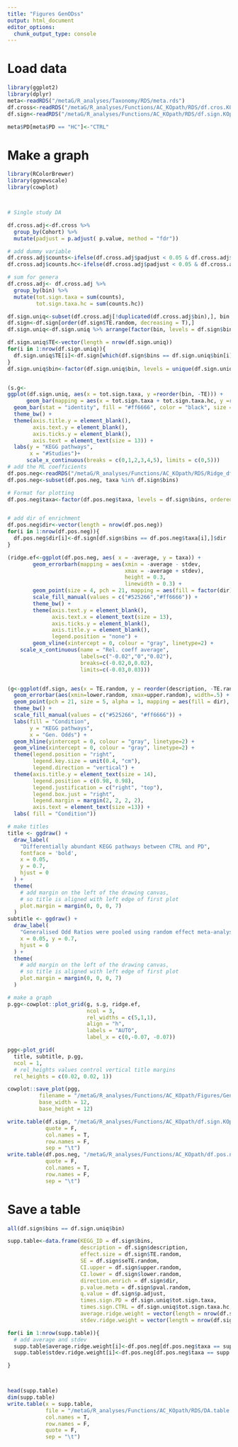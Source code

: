 ```yaml
---
title: "Figures GenODss"
output: html_document
editor_options: 
  chunk_output_type: console
---
```

# Load data
```r
library(ggplot2)
library(dplyr)
meta<-readRDS("/metaG/R_analyses/Taxonomy/RDS/meta.rds")
df.cross<-readRDS("/metaG/R_analyses/Functions/AC_KOpath/RDS/df.cros.KOpath.rds")
df.sign<-readRDS("/metaG/R_analyses/Functions/AC_KOpath/RDS/df.sign.KOpath.rds")

meta$PD[meta$PD == "HC"]<-"CTRL"
```

# Make a  graph
```r

library(RColorBrewer)
library(ggnewscale)
library(cowplot)



# Single study DA

df.cross.adj<-df.cross %>%
  group_by(Cohort) %>%
  mutate(padjust = p.adjust( p.value, method = "fdr"))

# add dummy variable
df.cross.adj$counts<-ifelse(df.cross.adj$padjust < 0.05 & df.cross.adj$estimate > 0, 1, 0)
df.cross.adj$counts.hc<-ifelse(df.cross.adj$padjust < 0.05 & df.cross.adj$estimate < 0, 1, 0)

# sum for genera
df.cross.adj<- df.cross.adj %>%
  group_by(bin) %>%
  mutate(tot.sign.taxa = sum(counts),
         tot.sign.taxa.hc = sum(counts.hc))

df.sign.uniq<-subset(df.cross.adj[!duplicated(df.cross.adj$bin),], bin %in% df.sign$bins)
df.sign<-df.sign[order(df.sign$TE.random, decreasing = T),]
df.sign.uniq<-df.sign.uniq %>% arrange(factor(bin, levels = df.sign$bins)) 

df.sign.uniq$TE<-vector(length = nrow(df.sign.uniq))
for(i in 1:nrow(df.sign.uniq)){
  df.sign.uniq$TE[i]<-df.sign[which(df.sign$bins == df.sign.uniq$bin[i]),]$TE.random
}
df.sign.uniq$bin<-factor(df.sign.uniq$bin, levels = unique(df.sign.uniq$bin))


(s.g<-
ggplot(df.sign.uniq, aes(x = tot.sign.taxa, y =reorder(bin, -TE))) +
      geom_bar(mapping = aes(x = tot.sign.taxa + tot.sign.taxa.hc, y =reorder(bin, -TE)), stat = "identity", fill = "#525266", color = "black", size = 0.5) +
  geom_bar(stat = "identity", fill = "#ff6666", color = "black", size = 0.5) +
  theme_bw() +
  theme(axis.title.y = element_blank(),
        axis.text.y = element_blank(),
        axis.ticks.y = element_blank(),
        axis.text = element_text(size = 13)) +
  labs(y = "KEGG pathways",
       x = "#Studies")+
      scale_x_continuous(breaks = c(0,1,2,3,4,5), limits = c(0,5)))
# add the ML coefficients
df.pos.neg<-readRDS("/metaG/R_analyses/Functions/AC_KOpath/RDS/Ridge_df.pos.neg.rds")
df.pos.neg<-subset(df.pos.neg, taxa %in% df.sign$bins)

# Format for plotting
df.pos.neg$taxa<-factor(df.pos.neg$taxa, levels = df.sign$bins, ordered = T)


# add dir of enrichment 
df.pos.neg$dir<-vector(length = nrow(df.pos.neg))
for(i in 1:nrow(df.pos.neg)){
  df.pos.neg$dir[i]<-df.sign[df.sign$bins == df.pos.neg$taxa[i],]$dir
}

(ridge.ef<-ggplot(df.pos.neg, aes( x = -average, y = taxa)) +
        geom_errorbarh(mapping = aes(xmin = -average - stdev, 
                                     xmax = -average + stdev), 
                                     height = 0.3,
                                     linewidth = 0.3) +
        geom_point(size = 4, pch = 21, mapping = aes(fill = factor(dir))) +
        scale_fill_manual(values = c("#525266","#ff6666")) +
        theme_bw() +
        theme(axis.text.y = element_blank(),
              axis.text.x = element_text(size = 13),
              axis.ticks.y = element_blank(),
              axis.title.y = element_blank(),
              legend.position = "none") +
        geom_vline(xintercept = 0, colour = "gray", linetype=2) +
    scale_x_continuous(name = "Rel. coeff average",
                       labels=c("-0.02","0","0.02"), 
                       breaks=c(-0.02,0,0.02), 
                       limits=c(-0.03,0.03)))


(g<-ggplot(df.sign, aes(x = TE.random, y = reorder(description, -TE.random))) +
  geom_errorbar(aes(xmin=lower.random, xmax=upper.random), width=.5) +
  geom_point(pch = 21, size = 5, alpha = 1, mapping = aes(fill = dir), stroke = 0.5) +
  theme_bw() +
  scale_fill_manual(values = c("#525266", "#ff6666")) +
  labs(fill = "Condition",
       y = "KEGG pathways",
       x = "Gen. Odds") +
  geom_hline(yintercept = 0, colour = "gray", linetype=2) +
  geom_vline(xintercept = 0, colour = "gray", linetype=2) +
  theme(legend.position = "right",
        legend.key.size = unit(0.4, "cm"),
        legend.direction = "vertical") +
  theme(axis.title.y = element_text(size = 14),
        legend.position = c(0.98, 0.98),
        legend.justification = c("right", "top"),
        legend.box.just = "right",
        legend.margin = margin(2, 2, 2, 2),
        axis.text = element_text(size =13)) +
  labs( fill = "Condition"))

# make titles
title <- ggdraw() + 
  draw_label(
    "Differentially abundant KEGG pathways between CTRL and PD",
    fontface = 'bold',
    x = 0.05,
    y = 0.7,
    hjust = 0
  ) +
  theme(
    # add margin on the left of the drawing canvas,
    # so title is aligned with left edge of first plot
    plot.margin = margin(0, 0, 0, 7)
  )
subtitle <- ggdraw() + 
  draw_label(
    "Generalised Odd Ratios were pooled using random effect meta-analysis. 6 studies, n=1324",size = 12,
    x = 0.05, y = 0.7,
    hjust = 0
  ) +
  theme(
    # add margin on the left of the drawing canvas,
    # so title is aligned with left edge of first plot
    plot.margin = margin(0, 0, 0, 7)
  )

# make a graph
p.gg<-cowplot::plot_grid(g, s.g, ridge.ef,
                         ncol = 3, 
                         rel_widths = c(5,1,1), 
                         align = "h", 
                         labels = "AUTO",
                         label_x = c(0,-0.07, -0.07))

pgg<-plot_grid(
  title, subtitle, p.gg,
  ncol = 1,
  # rel_heights values control vertical title margins
  rel_heights = c(0.02, 0.02, 1))

cowplot::save_plot(pgg, 
          filename = "/metaG/R_analyses/Functions/AC_KOpath/Figures/GenODDs_prev.svg", 
          base_width = 12, 
          base_height = 12)

write.table(df.sign, "/metaG/R_analyses/Functions/AC_KOpath/df.sign.KOpat.txt",
            quote = F,
            col.names = T,
            row.names = F,
            sep = "\t")
write.table(df.pos.neg, "/metaG/R_analyses/Functions/AC_KOpath/df.pos.neg.KOpat.txt",
            quote = F,
            col.names = T,
            row.names = F,
            sep = "\t")
```

# Save a table
```r

all(df.sign$bins == df.sign.uniq$bin)

supp.table<-data.frame(KEGG_ID = df.sign$bins,
                       description = df.sign$description, 
                       effect.size = df.sign$TE.random,
                       SE = df.sign$seTE.random,
                       CI.upper = df.sign$upper.random,
                       CI.lower = df.sign$lower.random,
                       direction.enrich = df.sign$dir,
                       p.value.meta = df.sign$pval.random,
                       q.value = df.sign$p.adjust,
                       times.sign.PD = df.sign.uniq$tot.sign.taxa,
                       times.sign.CTRL = df.sign.uniq$tot.sign.taxa.hc,
                       average.ridge.weight = vector(length = nrow(df.sign)),
                       stdev.ridge.weight = vector(length = nrow(df.sign)))

for(i in 1:nrow(supp.table)){
  # add average and stdev
  supp.table$average.ridge.weight[i]<-df.pos.neg[df.pos.neg$taxa == supp.table$KEGG_ID[i],"average"][1,1] %>% unlist() *-1
  supp.table$stdev.ridge.weight[i]<-df.pos.neg[df.pos.neg$taxa == supp.table$KEGG_ID[i],"stdev"][1,1] %>% unlist()

}



head(supp.table)
dim(supp.table)
write.table(x = supp.table, 
            file = "/metaG/R_analyses/Functions/AC_KOpath/RDS/DA.table.complete.txt",
            col.names = T, 
            row.names = F, 
            quote = F,
            sep = "\t")
```
